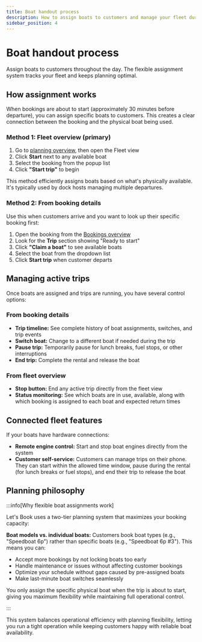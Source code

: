```yaml
---
title: Boat handout process
description: How to assign boats to customers and manage your fleet during operations
sidebar_position: 4
---
```



# Boat handout process

Assign boats to customers throughout the day. The flexible assignment system tracks your fleet and keeps planning optimal.

## How assignment works

When bookings are about to start (approximately 30 minutes before departure), you can assign specific boats to customers. This creates a clear connection between the booking and the physical boat being used.

### Method 1: Fleet overview (primary)

1. Go to [planning overview](https://dashboard.letsbook.app/planning), then open the Fleet view
2. Click **Start** next to any available boat
3. Select the booking from the popup list
4. Click **"Start trip"** to begin

This method efficiently assigns boats based on what's physically available. It's typically used by dock hosts managing multiple departures.

<InlineVideoPlayer
    videoSrc={startTripMethod1Video}
    title="Assign from fleet overview"
/>

### Method 2: From booking details

Use this when customers arrive and you want to look up their specific booking first:

1. Open the booking from the [Bookings overview](https://dashboard.letsbook.app/bookings)
2. Look for the **Trip** section showing "Ready to start"
3. Click **"Claim a boat"** to see available boats
4. Select the boat from the dropdown list
5. Click **Start trip** when customer departs

<InlineVideoPlayer
    videoSrc={startTripMethod2Video}
    title="Assign from booking details"
/>

## Managing active trips

Once boats are assigned and trips are running, you have several control options:

### From booking details

- **Trip timeline:** See complete history of boat assignments, switches, and trip events
- **Switch boat:** Change to a different boat if needed during the trip
- **Pause trip:** Temporarily pause for lunch breaks, fuel stops, or other interruptions
- **End trip:** Complete the rental and release the boat

<InlineVideoPlayer
    videoSrc={switchBoatVideo}
    title="Switch boat during trip"
/>

### From fleet overview

- **Stop button:** End any active trip directly from the fleet view
- **Status monitoring:** See which boats are in use, available, along with which booking is assigned to each boat and expected return times

<InlineVideoPlayer
    videoSrc={stopTripVideo}
    title="Stop trip from fleet overview"
/>

## Connected fleet features

If your boats have hardware connections:

- **Remote engine control:** Start and stop boat engines directly from the system
- **Customer self-service:** Customers can manage trips on their phone. They can start within the allowed time window, pause during the rental (for lunch breaks or fuel stops), and end their trip to release the boat

## Planning philosophy

:::info[Why flexible boat assignments work]

Let's Book uses a two-tier planning system that maximizes your booking capacity:

**Boat models vs. individual boats:** Customers book boat types (e.g., "Speedboat 6p") rather than specific boats (e.g., "Speedboat 6p #3"). This means you can:

- Accept more bookings by not locking boats too early
- Handle maintenance or issues without affecting customer bookings
- Optimize your schedule without gaps caused by pre-assigned boats
- Make last-minute boat switches seamlessly

You only assign the specific physical boat when the trip is about to start, giving you maximum flexibility while maintaining full operational control.

:::

This system balances operational efficiency with planning flexibility, letting you run a tight operation while keeping customers happy with reliable boat availability.
